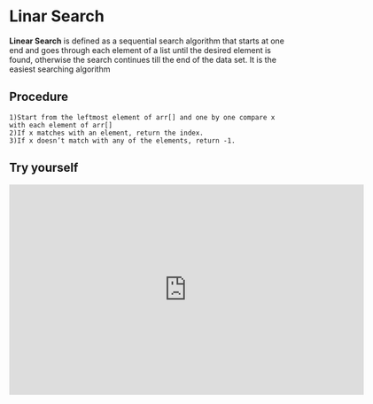 # Linar Search

**Linear Search** is defined as a sequential search algorithm that starts at one end and goes through each element of a list until the desired element is found, otherwise the search continues till the end of the data set. It is the easiest searching algorithm

## Procedure

```mdx
1)Start from the leftmost element of arr[] and one by one compare x with each element of arr[]
2)If x matches with an element, return the index.
3)If x doesn’t match with any of the elements, return -1.
```

## Try yourself

<Bleed>
  <iframe
    frameborder="0"
    src="https://itch.io/embed-upload/6905266?color=333333"
    allowfullscreen=""
    width="640"
    height="380"
  >
    <a href="https://chandra-mauli-sharma.itch.io/stack">
      Play Stack on itch.io
    </a>
  </iframe>
</Bleed>
